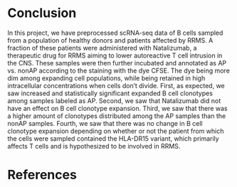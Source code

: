 # Conclusion

In this project, we have preprocessed scRNA-seq data of B cells sampled from a
population of healthy donors and patients affected by RRMS. A fraction of these
patients were administered with Natalizumab, a therapeutic drug for RRMS aiming to
lower autoreactive T cell intrusion in the CNS. These samples were then further
incubated and annotated as AP vs. nonAP according to the staining
with the dye CFSE. The dye being more dim among expanding cell populations,
while being retained in high intracellular concentrations when cells don't
divide. First, as expected, we saw increased and statistically significant
expanded B cell clonotypes among samples labeled as AP. Second, we saw that
Natalizumab did not have an effect on B cell clonotype expansion. Third, we saw
that there was a higher amount of clonotypes distributed among the AP samples
than the nonAP samples. Fourth, we saw that there was no change in B cell clonotype
expansion depending on whether or not the patient from which the cells were
sampled contained the HLA-DR15 variant, which primarily affects T cells and is
hypothesized to be involved in RRMS.

# References